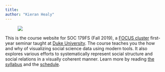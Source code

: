 ```yaml
---
title: 
author: "Kieran Healy"
---
```


[^courseinfo]: {-}
  `r blogdown::shortcode("courseinfo")`

<figure>
[![](/images/vax-excerpt.png)](/images/vax-excerpt.png)
</figure>

This is the course website for SOC 179FS (Fall 2019), a [FOCUS cluster](https://focus.duke.edu/focus-program) first-year seminar taught at [Duke University](http://duke.edu). The course teaches you the how and why of visualizing social science data using modern tools. It also explores various efforts to systematically represent social structure and social relations in a visually coherent manner. Learn more by reading [the syllabus](syllabus/) and the [schedule](schedule/).


